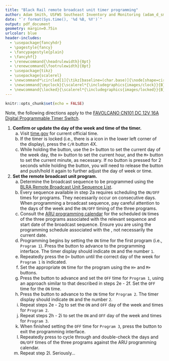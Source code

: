 ```yaml
---
title: "Black Rail remote broadcast unit timer programming"
author: Adam Smith, USFWS Southeast Inventory and Monitoring (adam_d_smith@fws.gov)
date: "`r format(Sys.time(), '%d %B, %Y')`"
output: pdf_document
geometry: margin=0.75in
urlcolor: blue
header-includes:
  - \usepackage{fancyhdr}
  - \pagestyle{fancy}
  - \fancypagestyle{plain}
  - \fancyhf{}
  - \renewcommand{\headrulewidth}{0pt}
  - \renewcommand{\footrulewidth}{0pt}
  - \usepackage{tikz}
  - \usepackage{scalerel}
  - \newcommand*\circled[1]{\tikz[baseline=(char.base)]{\node[shape=circle,draw,inner sep=.35pt] (char) {#1};}}
  - \newcommand{\myclock}{\scalerel*{\includegraphics{images/clock}}{B}}
  - \newcommand{\locked}{\scalerel*{\includegraphics{images/locked}}{B}}
---
```


```r
knitr::opts_chunk$set(echo = FALSE)
```

\fontsize{12}{14}
\selectfont

Note, the following directions apply to the [FAVOLCANO CN101 DC 12V 16A Digital Programmable Timer Switch](https://www.amazon.com/FAVOLCANO-CN101-Digital-Programmable-Switch/dp/B012FSL2GK).

1. **Confirm or update the day of the week and time of the timer.**
    a. Visit [time.gov](https://time.gov/) for current official time.
    b. If the timer is locked (i.e., there is a \locked{} icon in the lower left corner of the display), press the `C/R` button 4X.
    c. While holding the \myclock{} button, use the `D+` button to set the current day of the week day, the `H+` button to set the current hour, and the `M+` button to set the current minute, as necessary. If no button is pressed for 2 seconds while holding the \myclock{} button, you will need to release the \myclock{} button and push/hold it again to further adjust the day of week or time.

1. **Set the remote broadcast unit program.**
    a. Determine the broadcast sequence to be programmed using the [BLRA Remote Broadcast Unit Sequence List](https://docs.google.com/spreadsheets/d/1KYLsfPsZMw3fH8PDqI03tctwRroWYiiYVCUiZZ_uTCg/edit?usp=sharing).
    b. Every sequence available in step 2a requires scheduling the `ON/OFF` times for \underline{three} programs. They \underline{do not} necessarily occur on consecutive days. When programming a broadcast sequence, pay careful attention to the days of the week and the `ON/OFF` timing of the three programs.
    c. Consult the [ARU programming calendar](https://drive.google.com/open?id=1uYrN7_upLw7_05BjhedVMq4-FEvroqcR) for the scheduled `ON` times of the three programs associated with the relevant sequence and start date of the broadcast sequence. Ensure you are using the programming schedule associated with the \underline{start date of the broadcast}, not necessarily the current date.
    d. Programming begins by setting the `ON` time for the first program (i.e., `Program 1`). Press the \circled{P} button to advance to the programming interface. The timer display should indicate `ON` and the number `1`.
    e. Repeatedly press the `D+` button until the correct day of the week for `Program 1` is indicated.
    f. Set the appropriate `ON` time for the program using the `H+` and `M+` buttons.
    g. Press the \circled{P} button to advance and set the `OFF` time for `Program 1`, using an approach similar to that described in steps 2e - 2f. Set the `OFF` time for \underline{13 minutes after} the `ON` time.
    h. Press the \circled{P} button to advance to the `ON` time for `Program 2`. The timer display should indicate `ON` and the number `2`.
    i. Repeat steps 2e - 2g to set the `ON` and `OFF` day of the week and times for `Program 2`.
    j. Repeat steps 2h - 2i to set the `ON` and `OFF` day of the week and times for `Program 3`.
    k. When finished setting the `OFF` time for `Program 3`, press the \myclock{} button to exit the programming interface.
    l. Repeatedly press \circled{P} to cycle through and double-check the days and `ON/OFF` times of the three programs against the ARU programming calendar.
    m. Repeat step 2l. Seriously...